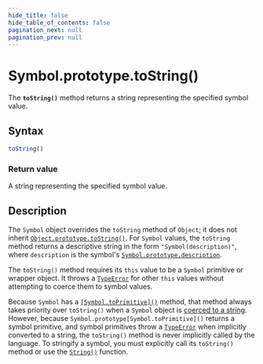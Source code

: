 ```yaml
---
hide_title: false
hide_table_of_contents: false
pagination_next: null
pagination_prev: null
---
```

# Symbol.prototype.toString()

The **`toString()`** method returns a string representing the specified symbol value.

## Syntax

```js
toString()
```

### Return value

A string representing the specified symbol value.

## Description

The `Symbol` object overrides the `toString` method of `Object`; it does not inherit
[`Object.prototype.toString()`](../../../globals/Object/prototype/toString.mdx). For `Symbol` values, the `toString` method returns a descriptive string in the form `"Symbol(description)"`, where `description` is the symbol's [`Symbol.prototype.description`](../../../globals/Symbol/prototype/description.mdx).

The `toString()` method requires its `this` value to be a `Symbol` primitive or wrapper object. It throws a [`TypeError`](../../../globals/TypeError/TypeError.mdx) for other `this` values without attempting to coerce them to symbol values.

Because `Symbol` has a [`[Symbol.toPrimitive]()`](../../../globals/Symbol/toPrimitive.mdx) method, that method always takes priority over `toString()` when a `Symbol` object is [coerced to a string](https://developer.mozilla.org/docs/Web/JavaScript/Reference/Global_Objects/String#string_coercion). However, because `Symbol.prototype[Symbol.toPrimitive]()` returns a symbol primitive, and symbol primitives throw a [`TypeError`](../../../globals/TypeError/TypeError.mdx) when implicitly converted to a string, the `toString()` method is never implicitly called by the language. To stringify a symbol, you must explicitly call its `toString()` method or use the [`String()`](https://developer.mozilla.org/docs/Web/JavaScript/Reference/Global_Objects/String/String#using_string_to_stringify_a_symbol) function.
